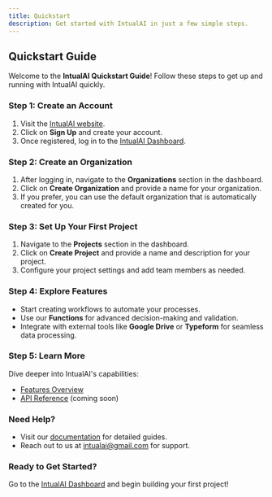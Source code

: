 ```yaml
---
title: Quickstart
description: Get started with IntualAI in just a few simple steps.
---
```


## Quickstart Guide

Welcome to the **IntualAI Quickstart Guide**! Follow these steps to get up and running with IntualAI quickly.

### Step 1: Create an Account
1. Visit the [IntualAI website](https://intualai.com).
2. Click on **Sign Up** and create your account.
3. Once registered, log in to the [IntualAI Dashboard](https://console.intualai.com/app/projects).

### Step 2: Create an Organization
1. After logging in, navigate to the **Organizations** section in the dashboard.
2. Click on **Create Organization** and provide a name for your organization.
3. If you prefer, you can use the default organization that is automatically created for you.

### Step 3: Set Up Your First Project
1. Navigate to the **Projects** section in the dashboard.
2. Click on **Create Project** and provide a name and description for your project.
3. Configure your project settings and add team members as needed.

### Step 4: Explore Features
- Start creating workflows to automate your processes.
- Use our **Functions** for advanced decision-making and validation.
- Integrate with external tools like **Google Drive** or **Typeform** for seamless data processing.

### Step 5: Learn More
Dive deeper into IntualAI's capabilities:
- [Features Overview](features/projects)
- [API Reference](api-reference/introduction) (coming soon)

### Need Help?
- Visit our [documentation](introduction) for detailed guides.
- Reach out to us at [intualai@gmail.com](mailto:intualai@gmail.com) for support.

### Ready to Get Started?
Go to the [IntualAI Dashboard](https://console.intualai.com/app/projects) and begin building your first project!
